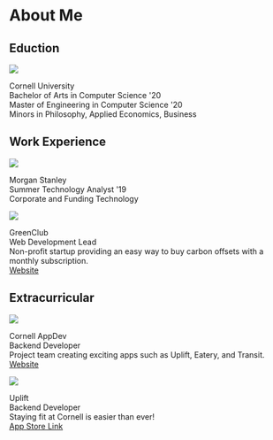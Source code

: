 
<link
  rel="stylesheet"
  href="https://maxcdn.bootstrapcdn.com/bootstrap/4.3.1/css/bootstrap.min.css"
  integrity="sha384-ggOyR0iXCbMQv3Xipma34MD+dH/1fQ784/j6cY/iJTQUOhcWr7x9JvoRxT2MZw1T"
  crossOrigin="anonymous"
/>

<NavMenu></NavMenu>

<div className={styles.Document}>

# About Me

<h2 className={styles.section_title_lead}> Eduction </h2>

<div className = "offset-sm-1 col-sm-13">
  <div className = {styles.busi_box}>
    <img className = "col-sm-4 dashboard_logo" className={styles.busi_img} src = {cornell} />
    <div className = "col-sm-8">
      <p className = "lead">
        <span className = {styles.dashboard_text, styles.promotion_name}>Cornell University</span>
        <br/>
        <span className = {styles.dashboard_text, styles.medium_text}>Bachelor of Arts in Computer Science '20</span>
        <br/>
        <span className = {styles.dashboard_text, styles.medium_text}>Master of Engineering in Computer Science '20</span>
        <br/>
        <span className = {styles.dashboard_text, styles.small_text}>Minors in Philosophy, Applied Economics, Business</span>
        <br/>
        <a className={styles.dashboard_text} target="_blank" href="#"></a>
      </p>
    </div>
  </div>
</div>

<h2 className={styles.section_title}> Work Experience </h2>

<div className = "offset-sm-1 col-sm-13">
  <div className = {styles.busi_box}>
    <img className = "col-sm-4 dashboard_logo" className={styles.busi_img} src = {morgan} />
    <div className = "col-sm-8">
      <p className = "lead">
        <span className = {styles.dashboard_text, styles.promotion_name}>Morgan Stanley</span>
        <br/>
        <span className = {styles.dashboard_text, styles.medium_text}>Summer Technology Analyst '19</span>
        <br/>
        <span className = {styles.dashboard_text, styles.small_text}>Corporate and Funding Technology</span>
        <br/>
        <a className={styles.dashboard_text} target="_blank" href="#"></a>
      </p>
    </div>
  </div>
</div>

<div className={styles.item_padding}></div>

<div className = "offset-sm-1 col-sm-13">
  <div className = {styles.busi_box}>
    <img className = "col-sm-4 dashboard_logo" className={styles.busi_img} src = {greenclub} />
    <div className = "col-sm-8">
      <p className = "lead">
        <span className = {styles.dashboard_text, styles.promotion_name}>GreenClub</span>
        <br/>
        <span className = {styles.dashboard_text, styles.medium_text}>Web Development Lead</span>
        <br/>
        <span className = {styles.dashboard_text, styles.small_text}>Non-profit startup providing an easy way to buy carbon offsets with a monthly subscription. </span>
        <br/>
        <a className={styles.dashboard_text, styles.small_text} target="_blank" href="https://www.joingreenclub.com/">Website</a>
      </p>
    </div>
  </div>
</div>

<h2 className={styles.section_title}> Extracurricular </h2>

<div className = "offset-sm-1 col-sm-13">
  <div className = {styles.busi_box}>
    <img className = "col-sm-4 dashboard_logo" className={styles.busi_img} src = {appdev} />
    <div className = "col-sm-8">
      <p className = "lead">
        <span className = {styles.dashboard_text, styles.promotion_name}>Cornell AppDev</span>
        <br/>
        <span className = {styles.dashboard_text, styles.medium_text}>Backend Developer</span>
        <br/>
        <span className = {styles.dashboard_text, styles.small_text}>Project team creating exciting apps such as Uplift, Eatery, and Transit. </span>
        <br/>
        <a className={styles.dashboard_text, styles.small_text} target="_blank" href="https://www.cornellappdev.com/">Website</a>
      </p>
    </div>
  </div>
</div>

<div className={styles.item_padding}></div>

<div className = "offset-sm-1 col-sm-13">
  <div className = {styles.busi_box}>
    <img className = "col-sm-4 dashboard_logo" className={styles.busi_img} src = {uplift} />
    <div className = "col-sm-8">
      <p className = "lead">
        <span className = {styles.dashboard_text, styles.promotion_name}>Uplift</span>
        <br/>
        <span className = {styles.dashboard_text, styles.medium_text}>Backend Developer</span>
        <br/>
        <span className = {styles.dashboard_text, styles.small_text}>Staying fit at Cornell is easier than ever! </span>
        <br/>
        <a className={styles.dashboard_text, styles.small_text} target="_blank" href="https://apps.apple.com/us/app/uplift-cornell-fitness/id1439374374">App Store Link</a>
      </p>
    </div>
  </div>
</div>

<footer></footer>

</div>